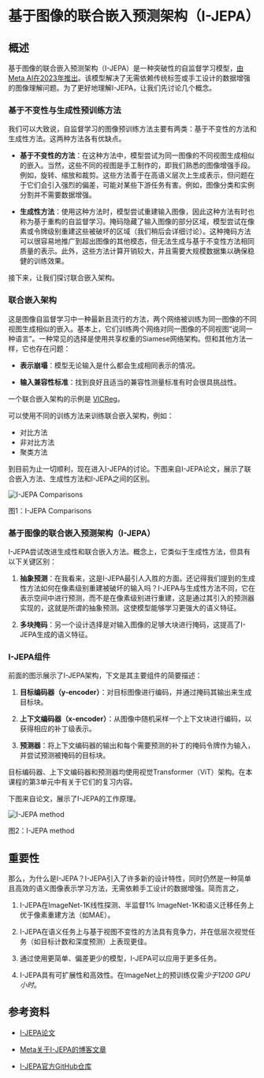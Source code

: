 # 基于图像的联合嵌入预测架构（I-JEPA）

## 概述

基于图像的联合嵌入预测架构（I-JEPA）是一种突破性的自监督学习模型，[由Meta AI在2023年推出](https://ai.meta.com/blog/yann-lecun-ai-model-i-jepa/)。该模型解决了无需依赖传统标签或手工设计的数据增强的图像理解问题。为了更好地理解I-JEPA，让我们先讨论几个概念。

### 基于不变性与生成性预训练方法

我们可以大致说，自监督学习的图像预训练方法主要有两类：基于不变性的方法和生成性方法。这两种方法各有优缺点。

- **基于不变性的方法**：在这种方法中，模型尝试为同一图像的不同视图生成相似的嵌入。当然，这些不同的视图是手工制作的，即我们熟悉的图像增强手段。例如，旋转、缩放和裁剪。这些方法善于在高语义层次上生成表示，但问题在于它们会引入强烈的偏差，可能对某些下游任务有害。例如，图像分类和实例分割并不需要数据增强。

- **生成性方法**：使用这种方法时，模型尝试重建输入图像，因此这种方法有时也称为基于重构的自监督学习。掩码隐藏了输入图像的部分区域，模型尝试在像素或令牌级别重建这些被破坏的区域（我们稍后会详细讨论）。这种掩码方法可以很容易地推广到超出图像的其他模态，但无法生成与基于不变性方法相同质量的表示。此外，这些方法计算开销较大，并且需要大规模数据集以确保稳健的训练效果。

接下来，让我们探讨联合嵌入架构。

### 联合嵌入架构

这是图像自监督学习中一种最新且流行的方法，两个网络被训练为同一图像的不同视图生成相似的嵌入。基本上，它们训练两个网络对同一图像的不同视图“说同一种语言”。一种常见的选择是使用共享权重的Siamese网络架构。但和其他方法一样，它也存在问题：

- **表示崩塌**：模型无论输入是什么都会生成相同表示的情况。

- **输入兼容性标准**：找到良好且适当的兼容性测量标准有时会很具挑战性。

一个联合嵌入架构的示例是 [VICReg](https://arxiv.org/abs/2105.04906)。

<Tip>

可以使用不同的训练方法来训练联合嵌入架构，例如：

- 对比方法
- 非对比方法
- 聚类方法

</Tip>

到目前为止一切顺利，现在进入I-JEPA的讨论。下图来自I-JEPA论文，展示了联合嵌入方法、生成性方法和I-JEPA之间的区别。

<div class="flex justify-center">
    <img src="https://huggingface.co/datasets/hf-vision/course-assets/resolve/main/i-jepa-1.png" alt="I-JEPA Comparisons">
<p>图1：I-JEPA Comparisons</p>
</div>

### 基于图像的联合嵌入预测架构（I-JEPA）

I-JEPA尝试改进生成性和联合嵌入方法。概念上，它类似于生成性方法，但具有以下关键区别：

1. **抽象预测**：在我看来，这是I-JEPA最引人入胜的方面。还记得我们提到的生成性方法如何在像素级别重建被破坏的输入吗？I-JEPA与生成性方法不同，它在表示空间中进行预测，而不是在像素级别进行重建，这是通过其引入的预测器实现的，这就是所谓的抽象预测。这使模型能够学习更强大的语义特征。

2. **多块掩码**：另一个设计选择是对输入图像的足够大块进行掩码，这提高了I-JEPA生成的语义特征。

### I-JEPA组件

前面的图示展示了I-JEPA架构，下文是其主要组件的简要描述：

1. **目标编码器（y-encoder）**：对目标图像进行编码，并通过掩码其输出来生成目标块。

2. **上下文编码器（x-encoder）**：从图像中随机采样一个上下文块进行编码，以获得相应的补丁级表示。

3. **预测器**：将上下文编码器的输出和每个需要预测的补丁的掩码令牌作为输入，并尝试预测被掩码的目标块。

目标编码器、上下文编码器和预测器均使用视觉Transformer（ViT）架构。在本课程的第3单元中有关于它们的复习内容。

下图来自论文，展示了I-JEPA的工作原理。

<div class="flex justify-center">
    <img src="https://huggingface.co/datasets/hf-vision/course-assets/resolve/main/i-jepa-2.png" alt="I-JEPA method">
<p>图2：I-JEPA method</p>
</div>

## 重要性

那么，为什么是I-JEPA？I-JEPA引入了许多新的设计特性，同时仍然是一种简单且高效的语义图像表示学习方法，无需依赖手工设计的数据增强。简而言之，

1. I-JEPA在ImageNet-1K线性探测、半监督1% ImageNet-1K和语义迁移任务上优于像素重建方法（如MAE）。

2. I-JEPA在语义任务上与基于视图不变性的方法具有竞争力，并在低层次视觉任务（如目标计数和深度预测）上表现更佳。

3. 通过使用更简单、偏差更少的模型，I-JEPA可以应用于更多任务。

4. I-JEPA具有可扩展性和高效性。在ImageNet上的预训练仅需*少于1200 GPU小时*。

## 参考资料

- [I-JEPA论文](https://arxiv.org/abs/2301.08243)

- [Meta关于I-JEPA的博客文章](https://ai.meta.com/blog/yann-lecun-ai-model-i-jepa/)

- [I-JEPA官方GitHub仓库](https://github.com/facebookresearch/ijepa)